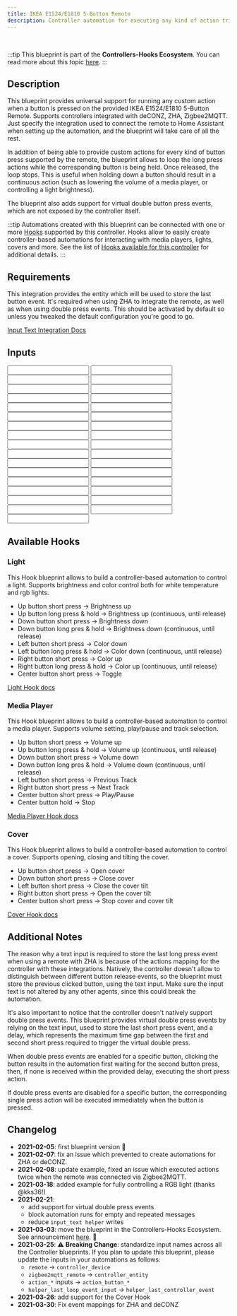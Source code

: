 ```yaml
---
title: IKEA E1524/E1810 5-Button Remote
description: Controller automation for executing any kind of action triggered by the provided IKEA E1524/E1810 5-Button Remote. Supports deCONZ, ZHA, Zigbee2MQTT.
---
```



<ImportCard id='ikea_e1524_e1810' category='controllers' />

<br />

:::tip
This blueprint is part of the **Controllers-Hooks Ecosystem**. You can read more about this topic [here](/docs/controllers-hooks-ecosystem).
:::

## Description

This blueprint provides universal support for running any custom action when a button is pressed on the provided IKEA E1524/E1810 5-Button Remote. Supports controllers integrated with deCONZ, ZHA, Zigbee2MQTT. Just specify the integration used to connect the remote to Home Assistant when setting up the automation, and the blueprint will take care of all the rest.

In addition of being able to provide custom actions for every kind of button press supported by the remote, the blueprint allows to loop the long press actions while the corresponding button is being held. Once released, the loop stops. This is useful when holding down a button should result in a continuous action (such as lowering the volume of a media player, or controlling a light brightness).

The blueprint also adds support for virtual double button press events, which are not exposed by the controller itself.

:::tip
Automations created with this blueprint can be connected with one or more [Hooks](/docs/blueprints/hooks) supported by this controller.
Hooks allow to easily create controller-based automations for interacting with media players, lights, covers and more. See the list of [Hooks available for this controller](/docs/blueprints/controllers/ikea_e1524_e1810#available-hooks) for additional details.
:::

## Requirements

<Requirement id='deconz'  />
<Requirement id='zha'  />
<Requirement id='zigbee2mqtt'  />
<Requirement  name='Input Text Integration' required='ZHA, Double press action'>

This integration provides the entity which will be used to store the last button event. It's required when using ZHA to integrate the remote, as well as when using double press events. This should be activated by default so unless you tweaked the default configuration you're good to go.

[Input Text Integration Docs](https://www.home-assistant.io/integrations/input_text/)

</Requirement>

## Inputs

<Input
  name='Integration'
  description='Integration used for connecting the remote with Home Assistant. Select one of the available values.'
  selector='select'
  required
/>
<Input
  name='Controller Device'
  description='The controller device to use for the automation. Choose a value only if the remote is integrated with deCONZ, ZHA.'
  selector='device'
  required='(deCONZ, ZHA)'
/>
<Input
  name='Controller Entity'
  description='The action sensor of the controller to use for the automation. Choose a value only if the remote is integrated with Zigbee2MQTT.'
  selector='entity'
  required='(Zigbee2MQTT)'
/>
<Input
  name='Left button - short press'
  description='Action to run on short left button press.'
  selector='action'
/>
<Input
  name='Left button - long press'
  description='Action to run on long left button press.'
  selector='action'
/>
<Input
  name='Left button - release after long press'
  description='Action to run on left button release after a long press.'
  selector='action'
/>
<Input
  name='Left button - double press'
  description='Action to run on double left button press.'
  selector='action'
/>
<Input
  name='Right button - short press'
  description='Action to run on short right button press.'
  selector='action'
/>
<Input
  name='Right button - long press'
  description='Action to run on long right button press.'
  selector='action'
/>
<Input
  name='Right button - release after long press'
  description='Action to run on right button release after a long press.'
  selector='action'
/>
<Input
  name='Right button - double press'
  description='Action to run on double right button press.'
  selector='action'
/>
<Input
  name='Up button - short press'
  description='Action to run on short up button press.'
  selector='action'
/>
<Input
  name='Up button - long press'
  description='Action to run on long up button press.'
  selector='action'
/>
<Input
  name='Up button - release after long press'
  description='Action to run on up button release after a long press.'
  selector='action'
/>
<Input
  name='Up button - double press'
  description='Action to run on double up button press.'
  selector='action'
/>
<Input
  name='Down button - short press'
  description='Action to run on short down button press.'
  selector='action'
/>
<Input
  name='Down button - long press'
  description='Action to run on long down button press.'
  selector='action'
/>
<Input
  name='Down button - release after long press'
  description='Action to run on down button release after a long press.'
  selector='action'
/>
<Input
  name='Down button - double press'
  description='Action to run on double down button press.'
  selector='action'
/>
<Input
  name='Center button - short press'
  description='Action to run on short center button press.'
  selector='action'
/>
<Input
  name='Center button - long press'
  description='Action to run on long center button press.'
  selector='action'
/>
<Input
  name='Center button - double press'
  description='Action to run on double center button press.'
  selector='action'
/>
<Input
  name='Long left button press - loop until release'
  description='Loop the action until the left button is released.'
  selector='boolean'
  required
/>
<Input
  name='Long right button press - loop until release'
  description='Loop the action until the right button is released.'
  selector='boolean'
  required
/>
<Input
  name='Long up button press - loop until release'
  description='Loop the action until the up button is released.'
  selector='boolean'
  required
/>
<Input
  name='Long down button press - loop until release'
  description='Loop the action until the down button is released.'
  selector='boolean'
  required
/>
<Input
  name='Expose left button double press event'
  description='Choose whether or not to expose the virtual double press event for the left button. Turn this on if you are providing an action for the left button double press event.'
  selector='boolean'
  required
/>
<Input
  name='Expose right button double press event'
  description='Choose whether or not to expose the virtual double press event for the right button. Turn this on if you are providing an action for the right button double press event.'
  selector='boolean'
  required
/>
<Input
  name='Expose up button double press event'
  description='Choose whether or not to expose the virtual double press event for the up button. Turn this on if you are providing an action for the up button double press event.'
  selector='boolean'
  required
/>
<Input
  name='Expose down button double press event'
  description='Choose whether or not to expose the virtual double press event for the down button. Turn this on if you are providing an action for the down button double press event.'
  selector='boolean'
  required
/>
<Input
  name='Expose center button double press event'
  description='Choose whether or not to expose the virtual double press event for the center button. Turn this on if you are providing an action for the center button double press event.'
  selector='boolean'
  required
/>
<Input
  name='Helper - Last Controller Event'
  description='Input Text used to store the last event fired by the controller. See docs for more.'
  selector='entity'
  required='(ZHA, Double press action Required)'
/>
<Input
  name='Helper - Double Press delay'
  description='Max delay between the first and the second button press for the double press event. Provide a value only if you are using a double press action. Increase this value if you notice that the double press action is not triggered properly.'
  selector='number'
/>

## Available Hooks

### Light

This Hook blueprint allows to build a controller-based automation to control a light. Supports brightness and color control both for white temperature and rgb lights.

- Up button short press -> Brightness up
- Up button long press & hold -> Brightness up (continuous, until release)
- Down button short press -> Brightness down
- Down button long pres & hold -> Brightness down (continuous, until release)
- Left button short press -> Color down
- Left button long press & hold -> Color down (continuous, until release)
- Right button short press -> Color up
- Right button long press & hold -> Color up (continuous, until release)
- Center button short press -> Toggle

[Light Hook docs](/docs/blueprints/hooks/light)

### Media Player

This Hook blueprint allows to build a controller-based automation to control a media player. Supports volume setting, play/pause and track selection.

- Up button short press -> Volume up
- Up button long press & hold -> Volume up (continuous, until release)
- Down button short press -> Volume down
- Down button long pres & hold -> Volume down (continuous, until release)
- Left button short press -> Previous Track
- Right button short press -> Next Track
- Center button short press -> Play/Pause
- Center button hold -> Stop

[Media Player Hook docs](/docs/blueprints/hooks/media_player)

### Cover

This Hook blueprint allows to build a controller-based automation to control a cover. Supports opening, closing and tilting the cover.

- Up button short press -> Open cover
- Down button short press -> Close cover
- Left button short press -> Close the cover tilt
- Right button short press -> Open the cover tilt
- Center button short press -> Stop cover and cover tilt

[Cover Hook docs](/docs/blueprints/hooks/cover)

## Additional Notes

The reason why a text input is required to store the last long press event when using a remote with ZHA is because of the actions mapping for the controller with these integrations. Natively, the controller doesn't allow to distinguish between different button release events, so the blueprint must store the previous clicked button, using the text input. Make sure the input text is not altered by any other agents, since this could break the automation.

It's also important to notice that the controller doesn't natively support double press events. This blueprint provides virtual double press events by relying on the text input, used to store the last short press event, and a delay, which represents the maximum time gap between the first and second short press required to trigger the virtual double press.

When double press events are enabled for a specific button, clicking the button results in the automation first waiting for the second button press, then, if none is received within the provided delay, executing the short press action.

If double press events are disabled for a specific button, the corresponding single press action will be executed immediately when the button is pressed.

## Changelog

- **2021-02-05**: first blueprint version :tada:
- **2021-02-07**: fix an issue which prevented to create automations for ZHA or deCONZ.
- **2021-02-08**: update example, fixed an issue which executed actions twice when the remote was connected via Zigbee2MQTT.
- **2021-03-18**: added example for fully controlling a RGB light (thanks @kks36!)
- **2021-02-21**:
  - add support for virtual double press events
  - block automation runs for empty and repeated messages
  - reduce `input_text helper` writes
- **2021-03-03**: move the blueprint in the Controllers-Hooks Ecosystem. See announcement [here](https://community.home-assistant.io/t/awesome-ha-blueprints-a-curated-list-of-blueprints-easily-create-controller-based-automations-remotes-switches-for-controlling-lights-media-players-and-more/256687/7). :tada:
- **2021-03-25**: :warning: **Breaking Change**: standardize input names across all the Controller blueprints.
  If you plan to update this blueprint, please update the inputs in your automations as follows:
  - `remote` -> `controller_device`
  - `zigbee2mqtt_remote` -> `controller_entity`
  - `action_*` inputs -> `action_button_*`
  - `helper_last_loop_event_input` -> `helper_last_controller_event`
- **2021-03-26**: add support for the Cover Hook
- **2021-03-30**: Fix event mappings for ZHA and deCONZ
